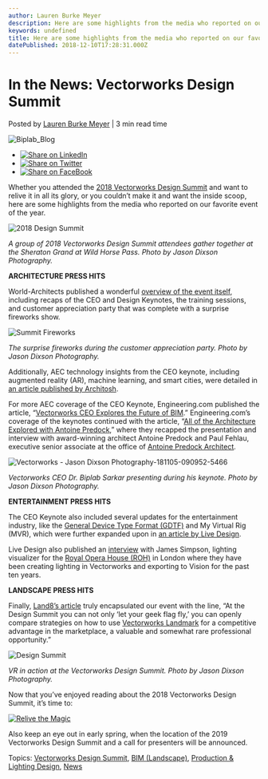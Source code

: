 ```yaml
---
author: Lauren Burke Meyer
description: Here are some highlights from the media who reported on our favorite event of the year – the 2018 Vectorworks Design Summit. 
keywords: undefined
title: Here are some highlights from the media who reported on our favorite event of the year – the 2018 Vectorworks Design Summit.  
datePublished: 2018-12-10T17:28:31.000Z
---
```

  

# In the News: Vectorworks Design Summit

 Posted by [Lauren Burke Meyer](https://blog.vectorworks.net/author/laurenburke) | 3 min read time 

![Biplab_Blog](https://blog.vectorworks.net/hubfs/Biplab_Blog.png) 

* [![Share on LinkedIn](https://2659751.fs1.hubspotusercontent-na1.net/hubfs/2659751/michaelDemo/share-LI.png)](http://www.linkedin.com/shareArticle?mini=true&url=https%3A%2F%2Fblog.vectorworks.net%2Fin-the-news-vectorworks-design-summit)
* [![Share on Twitter](https://2659751.fs1.hubspotusercontent-na1.net/hubfs/2659751/michaelDemo/share-TW.png)](https://www.twitter.com/share?text=In%20the%20News:%20Vectorworks%20Design%20Summit&url=https%3A%2F%2Fblog.vectorworks.net%2Fin-the-news-vectorworks-design-summit&via=PMGTweets)
* [![Share on FaceBook](https://2659751.fs1.hubspotusercontent-na1.net/hubfs/2659751/michaelDemo/share-FB.png)](https://www.facebook.com/sharer/sharer.php?u=https%3A%2F%2Fblog.vectorworks.net%2Fin-the-news-vectorworks-design-summit)

Whether you attended the [2018 Vectorworks Design Summit](https://www.vectorworks.net/design-summit?utm%5Fcampaign=blog&utm%5Fcontent=summitcoverage120718&utm%5Fmedium=planetvectorworks&utm%5Fsource=intext) and want to relive it in all its glory, or you couldn’t make it and want the inside scoop, here are some highlights from the media who reported on our favorite event of the year.

![2018 Design Summit](https://blog.vectorworks.net/hs-fs/hubfs/2018%20Design%20Summit.jpg?width=2048&name=2018%20Design%20Summit.jpg)

_A group of 2018 Vectorworks Design Summit attendees gather together at the Sheraton Grand at Wild Horse Pass. Photo by Jason Dixson Photography._

**ARCHITECTURE PRESS HITS**

World-Architects published a wonderful [overview of the event itself](https://www.world-architects.com/en/architecture-news/insight/learning-at-the-summit), including recaps of the CEO and Design Keynotes, the training sessions, and customer appreciation party that was complete with a surprise fireworks show.

![Summit Fireworks](https://blog.vectorworks.net/hs-fs/hubfs/Summit%20Fireworks.jpg?width=2048&name=Summit%20Fireworks.jpg)

_The surprise fireworks during the customer appreciation party. Photo by Jason Dixson Photography._

Additionally, AEC technology insights from the CEO keynote, including augmented reality (AR), machine learning, and smart cities, were detailed in [an article published by Architosh](https://architosh.com/2018/11/day-1-highlights-vectorworks-design-summit-and-keynote/).

For more AEC coverage of the CEO Keynote, Engineering.com published the article, “[Vectorworks CEO Explores the Future of BIM](https://www.engineering.com/BIM/ArticleID/17992/Vectorworks-CEO-Explores-the-Future-of-BIM.aspx).” Engineering.com’s coverage of the keynotes continued with the article, “[All of the Architecture Explored with Antoine Predock](https://www.engineering.com/BIM/ArticleID/18005/All-of-Architecture-Explored-with-Antoine-Predock.aspx),” where they recapped the presentation and interview with award-winning architect Antoine Predock and Paul Fehlau, executive senior associate at the office of [Antoine Predock Architect](http://www.predock.com/).

![Vectorworks - Jason Dixson Photography-181105-090952-5466](https://blog.vectorworks.net/hs-fs/hubfs/Vectorworks%20-%20Jason%20Dixson%20Photography-181105-090952-5466.jpg?width=3500&name=Vectorworks%20-%20Jason%20Dixson%20Photography-181105-090952-5466.jpg)

_Vectorworks CEO Dr. Biplab Sarkar presenting during his keynote. Photo by Jason Dixson Photography._

**ENTERTAINMENT PRESS HITS**

The CEO Keynote also included several updates for the entertainment industry, like the [General Device Type Format (GDTF)](https://www.gdtf-share.com/) and My Virtual Rig (MVR), which were further expanded upon in [an article by Live Design](https://www.livedesignonline.com/business-people-news/entertainment-insights-2018-vectorworks-design-summit).

Live Design also published an [interview](https://www.livedesignonline.com/theatre/future-digital-ar-vr-and-visualization-theatre) with James Simpson, lighting visualizer for the [Royal Opera House (ROH)](https://www.roh.org.uk/) in London where they have been creating lighting in Vectorworks and exporting to Vision for the past ten years.

**LANDSCAPE PRESS HITS**

Finally, [Land8’s article](https://land8.com/2018-vectorworks-design-summit-field-report/) truly encapsulated our event with the line, “At the Design Summit you can not only ‘let your geek flag fly,’ you can openly compare strategies on how to use [Vectorworks Landmark](https://www.vectorworks.net/en/landmark?utm%5Fcampaign=blog&utm%5Fcontent=summitcoverage120718&utm%5Fmedium=planetvectorworks&utm%5Fsource=intext?utm%5Fcampaign=blog&utm%5Fcontent=summitcoverage12072018&utm%5Fmedium=planetvectorworks&utm%5Fsource=intext) for a competitive advantage in the marketplace, a valuable and somewhat rare professional opportunity.”

![Design Summit](https://blog.vectorworks.net/hs-fs/hubfs/Design%20Summit.jpg?width=2048&name=Design%20Summit.jpg)

_VR in action at the Vectorworks Design Summit. Photo by Jason Dixson Photography._

Now that you’ve enjoyed reading about the 2018 Vectorworks Design Summit, it’s time to: 

[![Relive the Magic](https://no-cache.hubspot.com/cta/default/3018241/722e8a00-3c56-4e06-8427-153e5e18d643.png)](https://cta-redirect.hubspot.com/cta/redirect/3018241/722e8a00-3c56-4e06-8427-153e5e18d643) 

Also keep an eye out in early spring, when the location of the 2019 Vectorworks Design Summit and a call for presenters will be announced.

 Topics: [Vectorworks Design Summit](https://blog.vectorworks.net/topic/vectorworks-design-summit), [BIM (Landscape)](https://blog.vectorworks.net/topic/bim-landscape), [Production & Lighting Design](https://blog.vectorworks.net/topic/production-lighting-design), [News](https://blog.vectorworks.net/topic/news) 

  